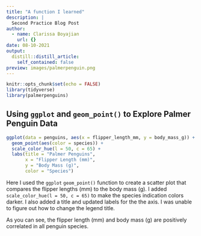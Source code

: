 ```yaml
---
title: "A function I learned"
description: |
  Second Practice Blog Post
author:
  - name: Clarissa Boyajian
    url: {}
date: 08-10-2021
output:
  distill::distill_article:
    self_contained: false
preview: images/palmerpenguin.png
---
```



```r
knitr::opts_chunk$set(echo = FALSE)
library(tidyverse)
library(palmerpenguins)
```

## Using `ggplot` and `geom_point()` to Explore Palmer Penguin Data

```r
ggplot(data = penguins, aes(x = flipper_length_mm, y = body_mass_g)) +
  geom_point(aes(color = species)) +
  scale_color_hue(l = 50, c = 65) +
  labs(title = "Palmer Penguins", 
       x = "Flipper Length (mm)", 
       y = "Body Mass (g)",
       color = "Species")
```

Here I used the `ggplot` `geom_point()` function to create a scatter plot that compares the flipper lengths (mm) to the body mass (g). I added `scale_color_hue(l = 50, c = 65)` to make the species indication colors darker. I also added a title and updated labels for the the axis. I was unable to figure out how to change the legend title.

As you can see, the flipper length (mm) and body mass (g) are positively correlated in all penguin species.

